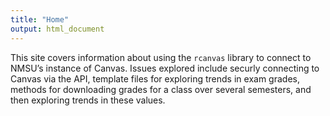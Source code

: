 ```yaml
---
title: "Home"
output: html_document
---
```


This site covers information about using the `rcanvas` library to connect to NMSU's instance of Canvas. Issues explored include securly connecting to Canvas via the API, template files for exploring trends in exam grades, methods for downloading grades for a class over several semesters, and then exploring trends in these values.
